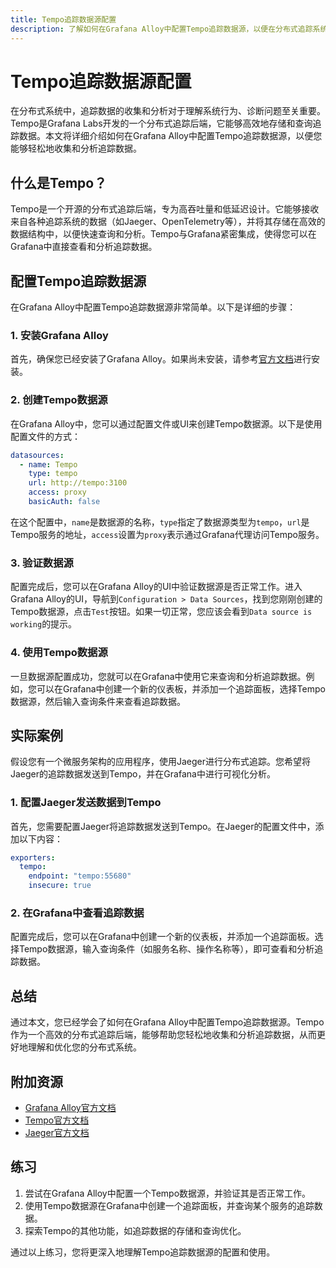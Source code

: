 ```yaml
---
title: Tempo追踪数据源配置
description: 了解如何在Grafana Alloy中配置Tempo追踪数据源，以便在分布式追踪系统中收集和分析追踪数据。
---
```


# Tempo追踪数据源配置

在分布式系统中，追踪数据的收集和分析对于理解系统行为、诊断问题至关重要。Tempo是Grafana Labs开发的一个分布式追踪后端，它能够高效地存储和查询追踪数据。本文将详细介绍如何在Grafana Alloy中配置Tempo追踪数据源，以便您能够轻松地收集和分析追踪数据。

## 什么是Tempo？

Tempo是一个开源的分布式追踪后端，专为高吞吐量和低延迟设计。它能够接收来自各种追踪系统的数据（如Jaeger、OpenTelemetry等），并将其存储在高效的数据结构中，以便快速查询和分析。Tempo与Grafana紧密集成，使得您可以在Grafana中直接查看和分析追踪数据。

## 配置Tempo追踪数据源

在Grafana Alloy中配置Tempo追踪数据源非常简单。以下是详细的步骤：

### 1. 安装Grafana Alloy

首先，确保您已经安装了Grafana Alloy。如果尚未安装，请参考[官方文档](https://grafana.com/docs/alloy/latest/)进行安装。

### 2. 创建Tempo数据源

在Grafana Alloy中，您可以通过配置文件或UI来创建Tempo数据源。以下是使用配置文件的方式：

```yaml
datasources:
  - name: Tempo
    type: tempo
    url: http://tempo:3100
    access: proxy
    basicAuth: false
```

在这个配置中，`name`是数据源的名称，`type`指定了数据源类型为`tempo`，`url`是Tempo服务的地址，`access`设置为`proxy`表示通过Grafana代理访问Tempo服务。

### 3. 验证数据源

配置完成后，您可以在Grafana Alloy的UI中验证数据源是否正常工作。进入Grafana Alloy的UI，导航到`Configuration > Data Sources`，找到您刚刚创建的Tempo数据源，点击`Test`按钮。如果一切正常，您应该会看到`Data source is working`的提示。

### 4. 使用Tempo数据源

一旦数据源配置成功，您就可以在Grafana中使用它来查询和分析追踪数据。例如，您可以在Grafana中创建一个新的仪表板，并添加一个追踪面板，选择Tempo数据源，然后输入查询条件来查看追踪数据。

## 实际案例

假设您有一个微服务架构的应用程序，使用Jaeger进行分布式追踪。您希望将Jaeger的追踪数据发送到Tempo，并在Grafana中进行可视化分析。

### 1. 配置Jaeger发送数据到Tempo

首先，您需要配置Jaeger将追踪数据发送到Tempo。在Jaeger的配置文件中，添加以下内容：

```yaml
exporters:
  tempo:
    endpoint: "tempo:55680"
    insecure: true
```

### 2. 在Grafana中查看追踪数据

配置完成后，您可以在Grafana中创建一个新的仪表板，并添加一个追踪面板。选择Tempo数据源，输入查询条件（如服务名称、操作名称等），即可查看和分析追踪数据。

## 总结

通过本文，您已经学会了如何在Grafana Alloy中配置Tempo追踪数据源。Tempo作为一个高效的分布式追踪后端，能够帮助您轻松地收集和分析追踪数据，从而更好地理解和优化您的分布式系统。

## 附加资源

- [Grafana Alloy官方文档](https://grafana.com/docs/alloy/latest/)
- [Tempo官方文档](https://grafana.com/docs/tempo/latest/)
- [Jaeger官方文档](https://www.jaegertracing.io/docs/)

## 练习

1. 尝试在Grafana Alloy中配置一个Tempo数据源，并验证其是否正常工作。
2. 使用Tempo数据源在Grafana中创建一个追踪面板，并查询某个服务的追踪数据。
3. 探索Tempo的其他功能，如追踪数据的存储和查询优化。

通过以上练习，您将更深入地理解Tempo追踪数据源的配置和使用。